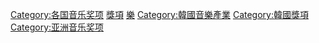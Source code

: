 <!-- {{韓國音樂頒獎典禮}} -->

[[Category:各国音乐奖项|Category:各国音乐奖项]]
[[Category:韓國音樂|獎項]]
[[Category:得獎作品|樂]]
[[Category:韓國音樂產業|Category:韓國音樂產業]]
[[Category:韓國獎項|Category:韓國獎項]]
[[Category:亚洲音乐奖项|Category:亚洲音乐奖项]]
